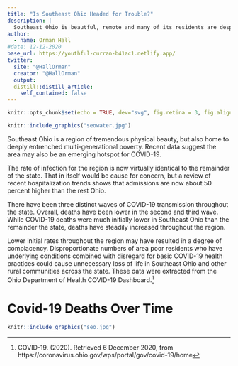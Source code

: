 ```yaml
---
title: "Is Southeast Ohio Headed for Trouble?"
description: |
  Southeast Ohio is beautful, remote and many of its residents are desperately poor. In the early phases of the pandemic, the sparsely populated region was relatively unaffected by COVID-19. That is beginning to change.
author:
  - name: Orman Hall
#date: 12-12-2020
base_url: https://youthful-curran-b41ac1.netlify.app/
twitter:
  site: "@HallOrman"
  creator: "@HallOrman"
  output:
  distill::distill_article:
    self_contained: false
---
```


```r
knitr::opts_chunk$set(echo = TRUE, dev="svg", fig.retina = 3, fig.align = "center")
```

```r
knitr::include_graphics("seowater.jpg")
```

Southeast Ohio is a region of tremendous physical beauty, but also home to deeply entrenched multi-generational poverty. Recent data suggest the area may also be an emerging hotspot for COVID-19. 

The rate of infection for the region is now virtually identical to the remainder of the state. That in itself would be cause for concern, but a review of recent hospitalization trends shows that admissions are now about 50 percent higher than the rest Ohio. 

There have been three distinct waves of COVID-19 transmission throughout the state. Overall, deaths have been lower in the second and third wave. While COVID-19 deaths were much initially lower in Southeast Ohio than the remainder the state, deaths have steadily increased throughout the region. 

Lower initial rates throughout the region may have resulted in a degree of complacency. Disproportionate numbers of area poor residents who have underlying conditions combined with disregard for basic COVID-19 health practices could cause unnecessary loss of life in Southeast Ohio and other rural communities across the state. These data were extracted from the Ohio Department of Health COVID-19 Dashboard.^[COVID-19. (2020). Retrieved 6 December 2020, from https://coronavirus.ohio.gov/wps/portal/gov/covid-19/home]


# Covid-19 Deaths Over Time


```r
knitr::include_graphics("seo.jpg")
```